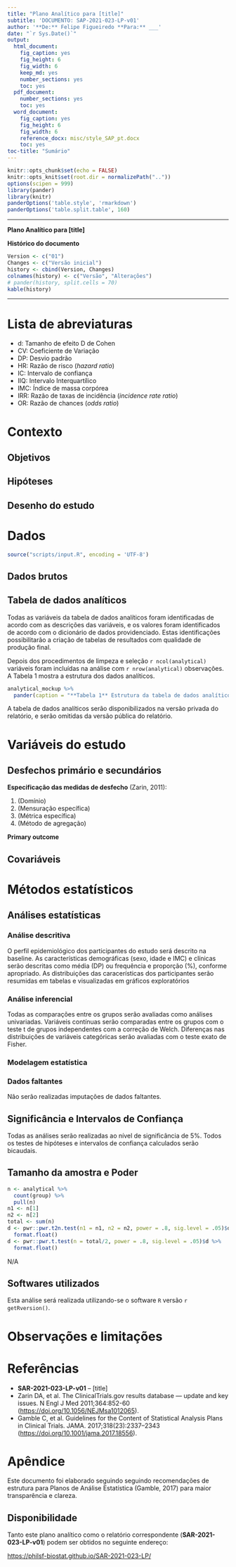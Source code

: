 ```yaml
---
title: "Plano Analítico para [title]"
subtitle: 'DOCUMENTO: SAP-2021-023-LP-v01'
author: '**De:** Felipe Figueiredo **Para:** ___'
date: "`r Sys.Date()`"
output:
  html_document:
    fig_caption: yes
    fig_height: 6
    fig_width: 6
    keep_md: yes
    number_sections: yes
    toc: yes
  pdf_document:
    number_sections: yes
    toc: yes
  word_document:
    fig_caption: yes
    fig_height: 6
    fig_width: 6
    reference_docx: misc/style_SAP_pt.docx
    toc: yes
toc-title: "Sumário"
---
```


```r
knitr::opts_chunk$set(echo = FALSE)
knitr::opts_knit$set(root.dir = normalizePath(".."))
options(scipen = 999)
library(pander)
library(knitr)
panderOptions('table.style', 'rmarkdown')
panderOptions('table.split.table', 160)
```

---

\newpage

**Plano Analítico para [title]**

**Histórico do documento**

```r
Version <- c("01")
Changes <- c("Versão inicial")
history <- cbind(Version, Changes)
colnames(history) <- c("Versão", "Alterações")
# pander(history, split.cells = 70)
kable(history)
```

---

# Lista de abreviaturas

- d: Tamanho de efeito D de Cohen
- CV: Coeficiente de Variação
- DP: Desvio padrão
- HR: Razão de risco (*hazard ratio*)
- IC: Intervalo de confiança
- IIQ: Intervalo Interquartílico
- IMC: Índice de massa corpórea
- IRR: Razão de taxas de incidência (*incidence rate ratio*)
- OR: Razão de chances (*odds ratio*)

# Contexto

## Objetivos

## Hipóteses

## Desenho do estudo

# Dados

```r
source("scripts/input.R", encoding = 'UTF-8')
```

## Dados brutos

## Tabela de dados analíticos

Todas as variáveis da tabela de dados analíticos foram identificadas de acordo com as descrições das variáveis, e os valores foram identificados de acordo com o dicionário de dados providenciado.
Estas identificações possibilitarão a criação de tabelas de resultados com qualidade de produção final.

Depois dos procedimentos de limpeza e seleção `r ncol(analytical)` variáveis foram incluídas na análise com `r nrow(analytical)` observações.
A Tabela 1 mostra a estrutura dos dados analíticos.

```r
analytical_mockup %>%
  pander(caption = "**Tabela 1** Estrutura da tabela de dados analíticos após seleção e limpeza das variáveis.")
```

A tabela de dados analíticos serão disponibilizados na versão privada do relatório, e serão omitidas da versão pública do relatório.

# Variáveis do estudo

## Desfechos primário e secundários

**Especificação das medidas de desfecho** (Zarin, 2011):

1. (Domínio)
2. (Mensuração específica)
3. (Métrica específica)
4. (Método de agregação)

**Primary outcome**

## Covariáveis

# Métodos estatísticos

## Análises estatísticas

### Análise descritiva

O perfil epidemiológico dos participantes do estudo será descrito na baseline.
As características demográficas
(sexo, idade e IMC)
e clínicas
<!-- ( [vars] ) -->
serão descritas como
média (DP)
<!-- mediana (IIQ) -->
ou frequência e proporção (%), conforme apropriado.
As distribuições das caracerísticas dos participantes serão resumidas em tabelas e visualizadas em gráficos exploratórios

### Análise inferencial

Todas as comparações entre os grupos serão avaliadas como análises univariadas.
Variáveis contínuas serão comparadas entre os grupos com o
teste t de grupos independentes com a correção de Welch.
<!-- teste t pareado com a correção de Welch. -->
<!-- teste de Wilcoxon. -->
Diferenças nas distribuições de variáveis categóricas serão avaliadas com o teste
exato de Fisher.
<!-- qui-quadrado. -->
<!-- McNemar. -->

<!-- Todas as análises inferenciais serão realizadas com base nos modelos estatísticos (descritos na próxima seção). -->

### Modelagem estatística

### Dados faltantes

Não serão realizadas imputações de dados faltantes.

## Significância e Intervalos de Confiança

Todas as análises serão realizadas ao nível de significância de 5%.
Todos os testes de hipóteses e intervalos de confiança calculados serão
bicaudais.
<!-- unicaudais à esquerda. -->
<!-- unicaudais à direita. -->

## Tamanho da amostra e Poder

```r
n <- analytical %>%
  count(group) %>%
  pull(n)
n1 <- n[1]
n2 <- n[2]
total <- sum(n)
d <- pwr::pwr.t2n.test(n1 = n1, n2 = n2, power = .8, sig.level = .05)$d %>%
  format.float()
d <- pwr::pwr.t.test(n = total/2, power = .8, sig.level = .05)$d %>%
  format.float()
```

<!-- Os grupos de estudo eram balanceados e o tamanho total da amostra foi `r total` incluindo todos os grupos. -->

<!-- Os grupos do estudo não eram balanceados com -->
<!-- `r n1` participantes no grupo1 -->
<!-- e -->
<!-- `r n2` participantes no grupo2 -->
<!-- e um total amostral de `r total`. -->
<!-- Esta análise de poder ajusta para os diferentes tamanhos dos grupos. -->

<!-- Com estes tamanhos amostrais um teste t pode detectar um tamanho de efeito tão grande quanto -->
<!-- **d = `r d`** -->
<!-- com poder estatísticod e 80% e um nível de significância de 5% (Cohen, 1988). -->

N/A

## Softwares utilizados

Esta análise será realizada utilizando-se o software `R` versão `r getRversion()`.

# Observações e limitações

# Referências

- **SAR-2021-023-LP-v01** -- [title]
<!-- - Cohen, J. (1988). Statistical power analysis for the behavioral sciences (2nd Ed.). New York: Routledge. -->
- Zarin DA, et al. The ClinicalTrials.gov results database — update and key issues. N Engl J Med 2011;364:852-60 (<https://doi.org/10.1056/NEJMsa1012065>).
- Gamble C, et al. Guidelines for the Content of Statistical Analysis Plans in Clinical Trials. JAMA. 2017;318(23):2337–2343 (<https://doi.org/10.1001/jama.2017.18556>).

# Apêndice

Este documento foi elaborado seguindo seguindo recomendações de estrutura para Planos de Análise Estatística (Gamble, 2017) para maior transparência e clareza.

## Disponibilidade

Tanto este plano analítico como o relatório correspondente (**SAR-2021-023-LP-v01**) podem ser obtidos no seguinte endereço:

<https://philsf-biostat.github.io/SAR-2021-023-LP/>

<!-- O cliente solicitou que esta análise seja mantida confidencial. -->
<!-- Tanto este plano analítico como o relatório correspondente (**SAR-2021-023-LP-v01**) portanto não foram publicados online e apenas o título e o ano da análise foram incluídas no portfólio do consultor. -->
<!-- O portfólio pode ser visto em: -->

<!-- <https://philsf-biostat.github.io/> -->
